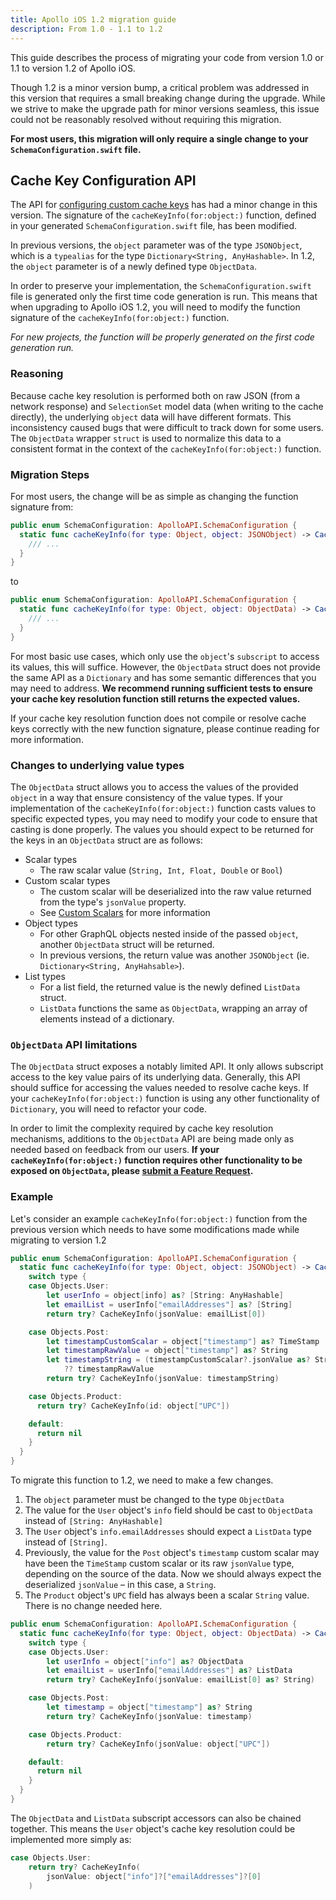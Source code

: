 ```yaml
---
title: Apollo iOS 1.2 migration guide
description: From 1.0 - 1.1 to 1.2
---
```


This guide describes the process of migrating your code from version 1.0 or 1.1 to version 1.2 of Apollo iOS.

Though 1.2 is a minor version bump, a critical problem was addressed in this version that requires a small breaking change during the upgrade. While we strive to make the upgrade path for minor versions seamless, this issue could not be reasonably resolved without requiring this migration.

**For most users, this migration will only require a single change to your `SchemaConfiguration.swift` file.**

## Cache Key Configuration API

The API for [configuring custom cache keys](../caching/cache-key-resolution) has had a minor change in this version. The signature of the `cacheKeyInfo(for:object:)` function, defined in your generated `SchemaConfiguration.swift` file, has been modified.

In previous versions, the `object` parameter was of the type `JSONObject`, which is a `typealias` for the type `Dictionary<String, AnyHashable>`. In 1.2, the `object` parameter is of a newly defined type `ObjectData`.

In order to preserve your implementation, the `SchemaConfiguration.swift` file is generated only the first time code generation is run. This means that when upgrading to Apollo iOS 1.2, you will need to modify the function signature of the `cacheKeyInfo(for:object:)` function.

*For new projects, the function will be properly generated on the first code generation run.*

### Reasoning

Because cache key resolution is performed both on raw JSON (from a network response) and `SelectionSet` model data (when writing to the cache directly), the underlying `object` data will have different formats. This inconsistency caused bugs that were difficult to track down for some users. The ``ObjectData`` wrapper `struct` is used to normalize this data to a consistent format in the context of the `cacheKeyInfo(for:object:)` function.

### Migration Steps

For most users, the change will be as simple as changing the function signature from:

```swift title="v1.0 SchemaConfiguration.swift"
public enum SchemaConfiguration: ApolloAPI.SchemaConfiguration {
  static func cacheKeyInfo(for type: Object, object: JSONObject) -> CacheKeyInfo? {
    /// ...
  }
}
```

to

```swift title="v1.2 SchemaConfiguration.swift"
public enum SchemaConfiguration: ApolloAPI.SchemaConfiguration {
  static func cacheKeyInfo(for type: Object, object: ObjectData) -> CacheKeyInfo? {
    /// ...
  }
}
```

For most basic use cases, which only use the `object`'s `subscript` to access its values, this will suffice. However, the `ObjectData` struct does not provide the same API as a `Dictionary` and has some semantic differences that you may need to address. **We recommend running sufficient tests to ensure your cache key resolution function still returns the expected values.**

If your cache key resolution function does not compile or resolve cache keys correctly with the new function signature, please continue reading for more information.

### Changes to underlying value types

The `ObjectData` struct allows you to access the values of the provided `object` in a way that ensure consistency of the value types. If your implementation of the `cacheKeyInfo(for:object:)` function casts values to specific expected types, you may need to modify your code to ensure that casting is done properly. The values you should expect to be returned for the keys in an `ObjectData` struct are as follows:

- Scalar types
  - The raw scalar value (`String, Int, Float, Double` or `Bool`)
- Custom scalar types
  - The custom scalar will be deserialized into the raw value returned from the type's `jsonValue` property.
  - See [Custom Scalars](../custom-scalars) for more information
- Object types
  - For other GraphQL objects nested inside of the passed `object`, another `ObjectData` struct will be returned.
  - In previous versions, the return value was another `JSONObject` (ie. `Dictionary<String, AnyHahsable>`).
- List types
  - For a list field, the returned value is the newly defined `ListData` struct.
  - `ListData` functions the same as `ObjectData`, wrapping an array of elements instead of a dictionary.

### `ObjectData` API limitations

The `ObjectData` struct exposes a notably limited API. It only allows subscript access to the key value pairs of its underlying data. Generally, this API should suffice for accessing the values needed to resolve cache keys. If your `cacheKeyInfo(for:object:)` function is using any other functionality of `Dictionary`, you will need to refactor your code.

In order to limit the complexity required by cache key resolution mechanisms, additions to the `ObjectData` API are being made only as needed based on feedback from our users. **If your `cacheKeyInfo(for:object:)` function requires other functionality to be exposed on `ObjectData`, please [submit a Feature Request](https://github.com/apollographql/apollo-ios/issues/new?template=feature_request.yaml).**

### Example

Let's consider an example `cacheKeyInfo(for:object:)` function from the previous version which needs to have some modifications made while migrating to version 1.2

```swift title="v1.0 SchemaConfiguration.swift"
public enum SchemaConfiguration: ApolloAPI.SchemaConfiguration {
  static func cacheKeyInfo(for type: Object, object: JSONObject) -> CacheKeyInfo? {
    switch type {
    case Objects.User:
        let userInfo = object[info] as? [String: AnyHashable]
        let emailList = userInfo["emailAddresses"] as? [String]
        return try? CacheKeyInfo(jsonValue: emailList[0])

    case Objects.Post:
        let timestampCustomScalar = object["timestamp"] as? TimeStamp
        let timestampRawValue = object["timestamp"] as? String
        let timestampString = (timestampCustomScalar?.jsonValue as? String)
            ?? timestampRawValue
        return try? CacheKeyInfo(jsonValue: timestampString)

    case Objects.Product:
      return try? CacheKeyInfo(id: object["UPC"])

    default:
      return nil
    }
  }
}
```

To migrate this function to 1.2, we need to make a few changes.

1. The `object` parameter must be changed to the type `ObjectData`
2. The value for the `User` object's `info` field should be cast to `ObjectData` instead of `[String: AnyHashable]`
3. The `User` object's `info.emailAddresses` should expect a `ListData` type instead of `[String]`.
4. Previously, the value for the `Post` object's `timestamp` custom scalar may have been the `TimeStamp` custom scalar or its raw `jsonValue` type, depending on the source of the data. Now we should always expect the deserialized `jsonValue` – in this case, a `String`.
5. The `Product` object's `UPC` field has always been a scalar `String` value. There is no change needed here.

```swift title="v1.2 SchemaConfiguration.swift"
public enum SchemaConfiguration: ApolloAPI.SchemaConfiguration {
  static func cacheKeyInfo(for type: Object, object: ObjectData) -> CacheKeyInfo? {
    switch type {
    case Objects.User:
        let userInfo = object["info"] as? ObjectData
        let emailList = userInfo["emailAddresses"] as? ListData
        return try? CacheKeyInfo(jsonValue: emailList[0] as? String)

    case Objects.Post:
        let timestamp = object["timestamp"] as? String
        return try? CacheKeyInfo(jsonValue: timestamp)

    case Objects.Product:
        return try? CacheKeyInfo(jsonValue: object["UPC"])

    default:
      return nil
    }
  }
}
```

The `ObjectData` and `ListData` subscript accessors can also be chained together. This means the `User` object's cache key resolution could be implemented more simply as:

```swift
case Objects.User:
    return try? CacheKeyInfo(
        jsonValue: object["info"]?["emailAddresses"]?[0]
    )
```